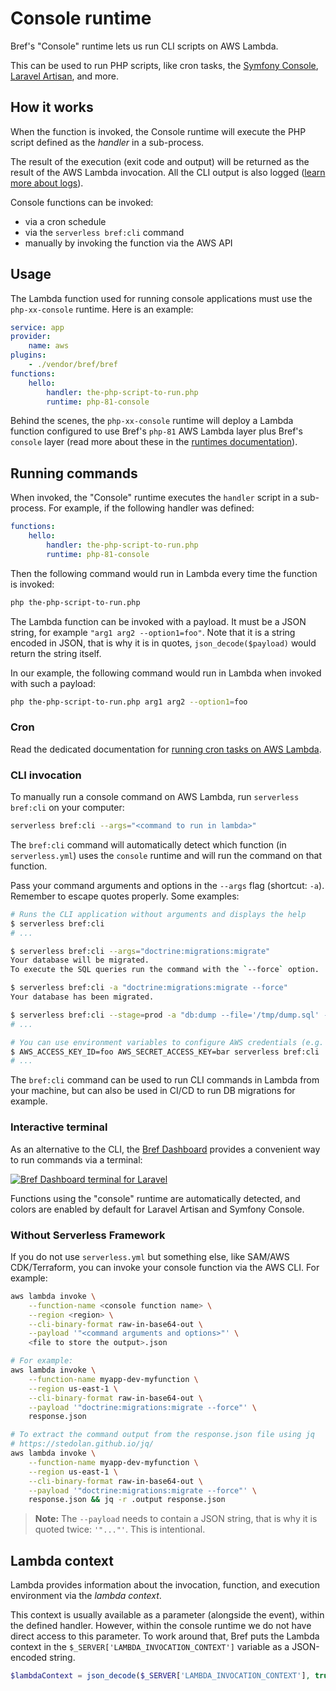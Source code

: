 
<NextSeo description="Learn how to run serverless console commands on AWS Lambda with Symfony Console or Laravel Artisan." />

# Console runtime

Bref's "Console" runtime lets us run CLI scripts on AWS Lambda.

This can be used to run PHP scripts, like cron tasks, the [Symfony Console](https://symfony.com/doc/current/console.html), [Laravel Artisan](https://laravel.com/docs/artisan), and more.

## How it works

When the function is invoked, the Console runtime will execute the PHP script defined as the *handler* in a sub-process.

The result of the execution (exit code and output) will be returned as the result of the AWS Lambda invocation. All the CLI output is also logged ([learn more about logs](../environment/logs.mdx)).

Console functions can be invoked:

- via a cron schedule
- via the `serverless bref:cli` command
- manually by invoking the function via the AWS API

## Usage

The Lambda function used for running console applications must use the `php-xx-console` runtime. Here is an example:

```yml filename="serverless.yml" {8-9}
service: app
provider:
    name: aws
plugins:
    - ./vendor/bref/bref
functions:
    hello:
        handler: the-php-script-to-run.php
        runtime: php-81-console
```

Behind the scenes, the `php-xx-console` runtime will deploy a Lambda function configured to use Bref's `php-81` AWS Lambda layer plus Bref's `console` layer (read more about these in the [runtimes documentation](../runtimes.mdx)).

## Running commands

When invoked, the "Console" runtime executes the `handler` script in a sub-process. For example, if the following handler was defined:

```yml filename="serverless.yml"
functions:
    hello:
        handler: the-php-script-to-run.php
        runtime: php-81-console
```

Then the following command would run in Lambda every time the function is invoked:

```sh
php the-php-script-to-run.php
```

The Lambda function can be invoked with a payload. It must be a JSON string, for example `"arg1 arg2 --option1=foo"`. Note that it is a string encoded in JSON, that is why it is in quotes, `json_decode($payload)` would return the string itself.

In our example, the following command would run in Lambda when invoked with such a payload:

```sh
php the-php-script-to-run.php arg1 arg2 --option1=foo
```

### Cron

Read the dedicated documentation for [running cron tasks on AWS Lambda](../use-cases/cron.mdx).

### CLI invocation

To manually run a console command on AWS Lambda, run `serverless bref:cli` on your computer:

```bash
serverless bref:cli --args="<command to run in lambda>"
```

The `bref:cli` command will automatically detect which function (in `serverless.yml`) uses the `console` runtime and will run the command on that function.

Pass your command arguments and options in the `--args` flag (shortcut: `-a`). Remember to escape quotes properly. Some examples:

```bash
# Runs the CLI application without arguments and displays the help
$ serverless bref:cli
# ...

$ serverless bref:cli --args="doctrine:migrations:migrate"
Your database will be migrated.
To execute the SQL queries run the command with the `--force` option.

$ serverless bref:cli -a "doctrine:migrations:migrate --force"
Your database has been migrated.

$ serverless bref:cli --stage=prod -a "db:dump --file='/tmp/dump.sql' --verbose"
# ...

# You can use environment variables to configure AWS credentials (e.g. in CI)
$ AWS_ACCESS_KEY_ID=foo AWS_SECRET_ACCESS_KEY=bar serverless bref:cli
# ...
```

The `bref:cli` command can be used to run CLI commands in Lambda from your machine, but can also be used in CI/CD to run DB migrations for example.

### Interactive terminal

As an alternative to the CLI, the [Bref Dashboard](https://dashboard.bref.sh/?ref=bref) provides a convenient way to run commands via a terminal:

[![Bref Dashboard terminal for Laravel](../runtimes/dashboard-terminal.png)](https://dashboard.bref.sh/?ref=bref)

Functions using the "console" runtime are automatically detected, and colors are enabled by default for Laravel Artisan and Symfony Console.

### Without Serverless Framework

If you do not use `serverless.yml` but something else, like SAM/AWS CDK/Terraform, you can invoke your console function via the AWS CLI. For example:

```bash
aws lambda invoke \
    --function-name <console function name> \
    --region <region> \
    --cli-binary-format raw-in-base64-out \
    --payload '"<command arguments and options>"' \
    <file to store the output>.json

# For example:
aws lambda invoke \
    --function-name myapp-dev-myfunction \
    --region us-east-1 \
    --cli-binary-format raw-in-base64-out \
    --payload '"doctrine:migrations:migrate --force"' \
    response.json

# To extract the command output from the response.json file using jq
# https://stedolan.github.io/jq/
aws lambda invoke \
    --function-name myapp-dev-myfunction \
    --region us-east-1 \
    --cli-binary-format raw-in-base64-out \
    --payload '"doctrine:migrations:migrate --force"' \
    response.json && jq -r .output response.json
```

> **Note:**
> The `--payload` needs to contain a JSON string, that is why it is quoted twice: `'"..."'`. This is intentional.

## Lambda context

Lambda provides information about the invocation, function, and execution environment via the *lambda context*.

This context is usually available as a parameter (alongside the event), within the defined handler.
However, within the console runtime we do not have direct access to this parameter.
To work around that, Bref puts the Lambda context in the `$_SERVER['LAMBDA_INVOCATION_CONTEXT']` variable as a JSON-encoded string.

```php
$lambdaContext = json_decode($_SERVER['LAMBDA_INVOCATION_CONTEXT'], true);
```
